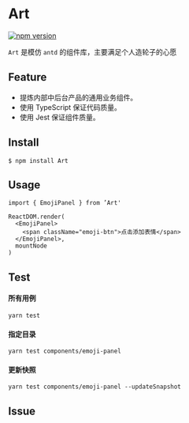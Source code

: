 <Meta title="文档|开始使用" />


# Art

[![npm version](https://img.shields.io/david/dev/ant-design/ant-design?style=flat-square)]()

`Art` 是模仿 `antd` 的组件库，主要满足个人造轮子的心愿

## Feature

- 提炼内部中后台产品的通用业务组件。
- 使用 TypeScript 保证代码质量。
- 使用 Jest 保证组件质量。

## Install

```
$ npm install Art
```

## Usage

```tsx
import { EmojiPanel } from ’Art'

ReactDOM.render(
  <EmojiPanel>
    <span className="emoji-btn">点击添加表情</span>
  </EmojiPanel>,
  mountNode
)
```

## Test

#### 所有用例

```
yarn test
```

#### 指定目录

```
yarn test components/emoji-panel
```

#### 更新快照

```
yarn test components/emoji-panel --updateSnapshot
```

## Issue

